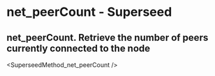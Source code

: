 # net_peerCount  - Superseed

## net_peerCount. Retrieve the number of peers currently connected to the node


<SuperseedMethod_net_peerCount />
